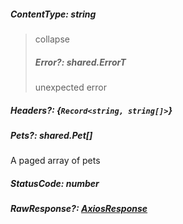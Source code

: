 
##### **ContentType**: string

> collapse
> ##### **Error**?: shared.ErrorT
> unexpected error
> <ErrorT/>

##### **Headers**?: {`Record<string, string[]>`}

##### **Pets**?: shared.Pet[]

A paged array of pets

##### **StatusCode**: number

##### **RawResponse**?: [AxiosResponse](https://axios-http.com/docs/res_schema)
